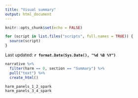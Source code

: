---
title: "Visual summary"
output: html_document
---

```{r setup, include=FALSE}
knitr::opts_chunk$set(echo = FALSE)

for (script in list.files("scripts", full.names = TRUE)) {
  source(script)
}
```

Last updated: **`r format.Date(Sys.Date(), "%d %B %Y")`**

```{r}
narrative %>% 
  filter(harm == 0, section == "Summary") %>% 
  pull("text") %>%
  create_html()
```

```{r}
harm_panels_1_2_spark
harm_panels_3_4_spark
```